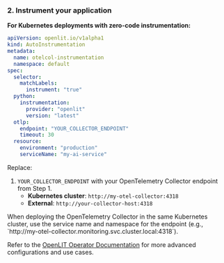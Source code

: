 ### 2. Instrument your application
**For Kubernetes deployments with zero-code instrumentation:**

```yaml
apiVersion: openlit.io/v1alpha1
kind: AutoInstrumentation
metadata:
  name: otelcol-instrumentation
  namespace: default
spec:
  selector:
    matchLabels:
      instrument: "true"
  python:
    instrumentation:
      provider: "openlit"
      version: "latest"
  otlp:
    endpoint: "YOUR_COLLECTOR_ENDPOINT"
    timeout: 30
  resource:
    environment: "production"
    serviceName: "my-ai-service"
```

Replace:
1. `YOUR_COLLECTOR_ENDPOINT` with your OpenTelemetry Collector endpoint from Step 1.
   * **Kubernetes cluster**: `http://my-otel-collector:4318`
   * **External**: `http://your-collector-host:4318`

<Note>
When deploying the OpenTelemetry Collector in the same Kubernetes cluster, use the service name and namespace for the endpoint (e.g., `http://my-otel-collector.monitoring.svc.cluster.local:4318`).
</Note>

Refer to the [OpenLIT Operator Documentation](/latest/operator/overview) for more advanced configurations and use cases.
